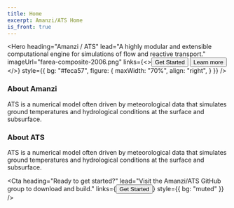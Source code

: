 ```yaml
---
title: Home
excerpt: Amanzi/ATS Home
is_front: true
---
```


<Hero 
  heading="Amanzi / ATS"
  lead="A highly modular and extensible computational engine for simulations of flow and reactive transport."
  imageUrl="farea-composite-2006.png"
  links={<><Button type="secondary">Get Started</Button> <Button>Learn more</Button></>}
  style={{
    bg: "#feca57",
    figure: {
      maxWidth: "70%",
      align: "right",
    }
  }}
/>

<Section 
  heading="What is Amanzi/ATS?"
>
<Div style={{
  maxWidth: ["none", "none", "60%"]
}}>

### About Amanzi

ATS is a numerical model often driven by meteorological data that simulates 
ground temperatures and hydrological conditions at the surface and subsurface.

### About ATS

ATS is a numerical model often driven by meteorological data that simulates 
ground temperatures and hydrological conditions at the surface and subsurface.

</Div>
</Section>

<Cta 
  heading="Ready to get started?"
  lead="Visit the Amanzi/ATS GitHub group to download and build."
  links={<Button url="https://amanzi.github.io/amanzi">Get Started</Button>}
  style={{
    bg: "muted"
  }}
/>

